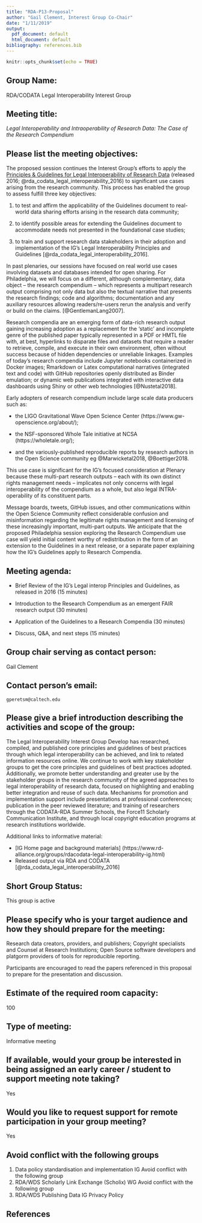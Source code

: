 ```yaml
---
title: "RDA-P13-Proposal"
author: "Gail Clement, Interest Group Co-Chair"
date: "1/11/2019"
output:
  pdf_document: default
  html_document: default
bibliography: references.bib
---
```


```r
knitr::opts_chunk$set(echo = TRUE)
```
## Group Name: 
RDA/CODATA Legal Interoperability Interest Group

## Meeting title: 
_Legal Interoperability and Intraoperability of Research Data: The Case of the Research Compendium_ 

## Please list the meeting objectives: 

The proposed session continues the Interest Group’s efforts to apply the [Principles & Guidelines for Legal Interoperability of Research Data](https://www.rd-alliance.org/rda-codata-legal-interoperability-research-data-principles-and-implementation-guidelines-now) (released 2016; @rda_codata_legal_interoperability_2016) to significant use cases arising from the research community. This process has enabled the group to assess fulfill three key objectives: 

1. to test and affirm the applicability of the Guidelines document to real-world data sharing efforts arising in the research data community; 

2. to identify possible areas for extending the Guidelines document to accommodate needs not presented in the foundational case studies; 

3. to train and support research data stakeholders in their adoption and implementation of the IG's Legal Interoperability Principles and Guidelines [@rda_codata_legal_interoperability_2016]. 

In past plenaries, our sessions have focused on real world use cases involving datasets and databases intended for open sharing. For Philadelphia, we will focus on a different, although complementary, data object – the research compendium – which represents a multipart research output comprising not only data but also the textual narrative that presents the research findings; code and algorithms; documentation and any auxiliary resources allowing readers/re-users rerun the analysis and verify or build on the claims. [@GentlemanLang2007]. 

Research compendia are an emerging form of data-rich research output gaining increasing adoption as a replacement for the ‘static’ and incomplete genre of the published paper typically represented in a PDF or HMTL file with, at best, hyperlinks to disparate files and datasets that require a reader to retrieve, compile, and execute in their own environment, often without success because of hidden dependencies or unreliable linkages. Examples of today’s research compendia include Jupyter notebooks containerized in Docker images; Rmarkdown or Latex computational narratives (integrated text and code) with GitHub repositories openly distributed as Binder emulation; or dynamic web publications integrated with interactive data dashboards using Shiny or other web technologies [@Nustetal2018]. 

Early adopters of research compendium include large scale data producers such as:

* the LIGO Gravitational Wave Open Science Center (https://www.gw-openscience.org/about/); 

* the NSF-sponsored Whole Tale initiative at NCSA (https://wholetale.org/); 

* and the variously-published reproducible reports by research authors in the Open Science community eg @Marwicketal2018, @Boettiger2018. 

This use case is significant for the IG's focused consideration at Plenary because these multi-part research outputs -- each with its own distinct rights management needs -- implicates not only concerns with legal interoperability of the compendium as a whole, but also legal INTRA-operability of its constituent parts. 

Message boards, tweets, GitHub issues, and other communications within the Open Science Community reflect considerable confusion and misinformation regarding the legitimate rights management and licensing of these increasingly important, multi-part outputs. We anticipate that the proposed Philadelphia session exploring the Research Compendium use case will yield initial content worthy of redistribution in the form of an extension to the Guidelines in a next release, or a separate paper explaining how the IG's Guidelines apply to Research Compendia. 

## Meeting agenda: 

* Brief Review of the IG's Legal interop Principles and Guidelines, as released in 2016 (15 minutes) 

* Introduction to the Research Compendium as an emergent FAIR research output (30 minutes) 

* Application of the Guidelines to a  Research Compendia (30 minutes)

* Discuss, Q&A, and next steps (15 minutes) 

## Group chair serving as contact person: 
Gail Clement 

## Contact person's email: 
`gperetsm@caltech.edu`

## Please give a brief introduction describing the activities and scope of the group: 

The Legal Interoperability Interest Group Develop has researched, compiled, and published core principles and guidelines of best practices through which legal interoperability can be achieved, and link to related information resources online. We continue to work with key stakeholder groups to get the core principles and guidelines of best practices adopted. Additionally, we promote better understanding and greater use by the stakeholder groups in the research community of the agreed approaches to legal interoperability of research data, focused on highlighting and enabling better integration and reuse of such data. Mechanisms for promotion and implementation support include presentations at professional conferences; publication in the peer reviewed literature; and training of researchers through the CODATA-RDA Summer Schools, the Force11 Scholarly Communication Institute, and through local copyright education programs at research institutions worldwide. 

Additional links to informative material: 

* [IG Home page and background materials] (https://www.rd-alliance.org/groups/rdacodata-legal-interoperability-ig.html)
* Released output via RDA and CODATA [@rda_codata_legal_interoperability_2016]


## Short Group Status: 
This group is active 

## Please specify who is your target audience and how they should prepare for the meeting: 

Research data creators, providers, and publishers; Copyright specialists and Counsel at Research Institutions; Open Source software developers and platgorm providers of tools for reproducible reporting. 

Participants are encouraged to read the papers referenced in this proposal to prepare for the presentation and discussion. 

## Estimate of the required room capacity: 
100 

## Type of meeting: 

Informative meeting 

## If available, would your group be interested in being assigned an early career / student to support meeting note taking? 
Yes 

## Would you like to request support for remote participation in your group meeting? 
Yes 

## Avoid conflict with the following groups 

1. Data policy standardisation and implementation IG Avoid conflict with the following group 
2. RDA/WDS Scholarly Link Exchange (Scholix) WG Avoid conflict with the following group 
3. RDA/WDS Publishing Data IG Privacy Policy 

## References
